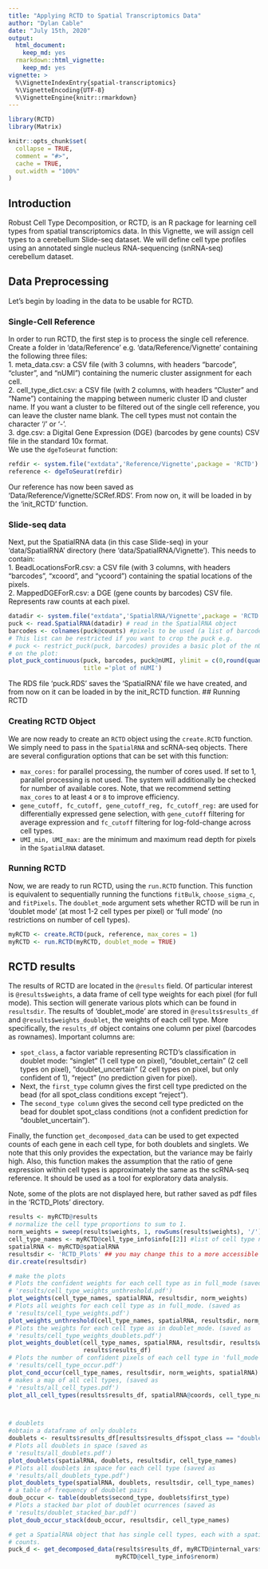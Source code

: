 ```yaml
---
title: "Applying RCTD to Spatial Transcriptomics Data"
author: "Dylan Cable"
date: "July 15th, 2020"
output:  
  html_document:
    keep_md: yes
  rmarkdown::html_vignette:
    keep_md: yes
vignette: >
  %\VignetteIndexEntry{spatial-transcriptomics}
  %\VignetteEncoding{UTF-8}
  %\VignetteEngine{knitr::rmarkdown}
---
```


```r
library(RCTD)
library(Matrix)
```

```r
knitr::opts_chunk$set(
  collapse = TRUE,
  comment = "#>",
  cache = TRUE,
  out.width = "100%"
)
```
## Introduction
Robust Cell Type Decomposition, or RCTD, is an R package for learning cell types from spatial transcriptomics data. In this Vignette, we 
will assign cell types to a cerebellum Slide-seq dataset. We will define cell type profiles using an annotated single nucleus RNA-sequencing (snRNA-seq) cerebellum dataset.

## Data Preprocessing
Let's begin by loading in the data to be usable for RCTD. <br/>

### Single-Cell Reference
In order to run RCTD, the first step is to process the single cell reference. Create a folder in 'data/Reference' e.g. 'data/Reference/Vignette' containing the following three files:<br/>
1. meta_data.csv: a CSV file (with 3 columns, with headers "barcode", "cluster", and "nUMI") containing the numeric cluster assignment for each cell.<br/>
2. cell_type_dict.csv: a CSV file (with 2 columns, with headers "Cluster" and "Name") containing the mapping between numeric cluster ID and cluster name. If you want a cluster to be filtered out of the single cell reference, you can leave the cluster name blank. The cell types must not contain the character '/' or '-'. <br/>
3. dge.csv: a Digital Gene Expression (DGE) (barcodes by gene counts) CSV file in the standard 10x format. <br/>
We use the `dgeToSeurat` function:
```r
refdir <- system.file("extdata",'Reference/Vignette',package = 'RCTD') #directory for the reference
reference <- dgeToSeurat(refdir)
```
Our reference has now been saved as 'Data/Reference/Vignette/SCRef.RDS'. From now on, it will be loaded in by the 'init_RCTD' function.

### Slide-seq data
Next, put the SpatialRNA data (in this case Slide-seq) in your 'data/SpatialRNA' directory (here 'data/SpatialRNA/Vignette'). This needs to contain: <br/>
1. BeadLocationsForR.csv: a CSV file (with 3 columns, with headers "barcodes", "xcoord", and "ycoord") containing the spatial locations of the pixels. <br/>
2. MappedDGEForR.csv: a DGE (gene counts by barcodes) CSV file. Represents raw counts at each pixel. <br/>
```r
datadir <- system.file("extdata",'SpatialRNA/Vignette',package = 'RCTD') # directory for sample Slide-seq dataset
puck <- read.SpatialRNA(datadir) # read in the SpatialRNA object
barcodes <- colnames(puck@counts) #pixels to be used (a list of barcode names). 
# This list can be restricted if you want to crop the puck e.g. 
# puck <- restrict_puck(puck, barcodes) provides a basic plot of the nUMI of each pixel
# on the plot:
plot_puck_continuous(puck, barcodes, puck@nUMI, ylimit = c(0,round(quantile(puck@nUMI,0.9))), 
                     title ='plot of nUMI') 
```
The RDS file 'puck.RDS' saves the 'SpatialRNA' file we have created, and from now on it can be loaded in by the init_RCTD function. 
## Running RCTD

### Creating RCTD Object

We are now ready to create an `RCTD` object using the `create.RCTD` function. We simply need to pass in the `SpatialRNA` and scRNA-seq objects. There are several configuration options that can be set with this function: 

* `max_cores:` for parallel processing, the number of cores used. If set to 1, parallel processing is not used. The system will additionally be checked for number of available cores. Note, that we recommend setting `max_cores` to at least `4` or `8` to improve efficiency.
* `gene_cutoff, fc_cutoff, gene_cutoff_reg, fc_cutoff_reg: ` are used for differentially expressed gene selection, with `gene_cutoff` filtering for average expression and `fc_cutoff` filtering for log-fold-change across cell types.
* `UMI_min, UMI_max: ` are the minimum and maximum read depth for pixels in the `SpatialRNA` dataset.

### Running RCTD

Now, we are ready to run RCTD, using the `run.RCTD` function. This function is equivalent to sequentially running the functions `fitBulk`, `choose_sigma_c`, and `fitPixels`. The `doublet_mode` argument sets whether RCTD will be run in 'doublet mode' (at most 1-2 cell types per pixel) or 'full mode' (no restrictions on number of cell types).

```r
myRCTD <- create.RCTD(puck, reference, max_cores = 1)
myRCTD <- run.RCTD(myRCTD, doublet_mode = TRUE)
```

## RCTD results

The results of RCTD are located in the `@results` field. Of particular interest is `@results$weights`, a data frame of cell type weights for each pixel (for full mode). This section will generate various plots which can be found in `resultsdir`. The results of 'doublet_mode' are stored in `@results$results_df` and `@results$weights_doublet`, the weights of each cell type. 
More specifically, the `results_df` object contains one column per pixel (barcodes as rownames). Important columns are:

* `spot_class`, a factor variable representing RCTD's classification in doublet mode: "singlet" (1 cell type on pixel), "doublet_certain" (2 cell types on pixel), "doublet_uncertain" (2 cell types on pixel, but only confident of 1), "reject" (no prediction given for pixel). 
* Next, the `first_type` column gives the first cell type predicted on the bead (for all spot_class conditions except "reject"). 
* The `second_type column` gives the second cell type predicted on the bead for doublet spot_class conditions (not a confident prediction for "doublet_uncertain").

Finally, the function `get_decomposed_data` can be used to get expected counts of each gene in each cell type, for both doublets and singlets. We note that this only provides the expectation, but the variance may be fairly high. Also, this function makes the assumption that the ratio of gene expression within cell types is approximately the same as the scRNA-seq reference. It should be used as a tool for exploratory data analysis. 

Note, some of the plots are not displayed here, but rather saved as pdf files in the 'RCTD_Plots' directory.

```r
results <- myRCTD@results
# normalize the cell type proportions to sum to 1.
norm_weights = sweep(results$weights, 1, rowSums(results$weights), '/') 
cell_type_names <- myRCTD@cell_type_info$info[[2]] #list of cell type names
spatialRNA <- myRCTD@spatialRNA
resultsdir <- 'RCTD_Plots' ## you may change this to a more accessible directory on your computer.
dir.create(resultsdir)
```


```r
# make the plots
# Plots the confident weights for each cell type as in full_mode (saved as 
# 'results/cell_type_weights_unthreshold.pdf')
plot_weights(cell_type_names, spatialRNA, resultsdir, norm_weights) 
# Plots all weights for each cell type as in full_mode. (saved as 
# 'results/cell_type_weights.pdf')
plot_weights_unthreshold(cell_type_names, spatialRNA, resultsdir, norm_weights) 
# Plots the weights for each cell type as in doublet_mode. (saved as 
# 'results/cell_type_weights_doublets.pdf')
plot_weights_doublet(cell_type_names, spatialRNA, resultsdir, results$weights_doublet, 
                     results$results_df) 
# Plots the number of confident pixels of each cell type in 'full_mode'. (saved as 
# 'results/cell_type_occur.pdf')
plot_cond_occur(cell_type_names, resultsdir, norm_weights, spatialRNA)
# makes a map of all cell types, (saved as 
# 'results/all_cell_types.pdf')
plot_all_cell_types(results$results_df, spatialRNA@coords, cell_type_names, resultsdir) 



# doublets
#obtain a dataframe of only doublets
doublets <- results$results_df[results$results_df$spot_class == "doublet_certain",] 
# Plots all doublets in space (saved as 
# 'results/all_doublets.pdf')
plot_doublets(spatialRNA, doublets, resultsdir, cell_type_names) 
# Plots all doublets in space for each cell type (saved as 
# 'results/all_doublets_type.pdf')
plot_doublets_type(spatialRNA, doublets, resultsdir, cell_type_names) 
# a table of frequency of doublet pairs 
doub_occur <- table(doublets$second_type, doublets$first_type) 
# Plots a stacked bar plot of doublet ocurrences (saved as 
# 'results/doublet_stacked_bar.pdf')
plot_doub_occur_stack(doub_occur, resultsdir, cell_type_names) 

# get a SpatialRNA object that has single cell types, each with a spatial coordinate and RNA 
# counts.
puck_d <- get_decomposed_data(results$results_df, myRCTD@internal_vars$gene_list_reg, spatialRNA, results$weights_doublet, 
                              myRCTD@cell_type_info$renorm)
```

